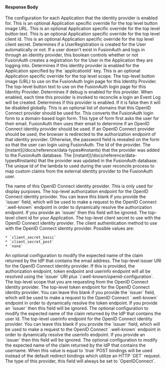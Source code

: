 
#### Response Body

<APIBlock>
  <APIField name="identityProvider.applicationConfiguration" type="Map<UUID, Object>">
    The configuration for each Application that the identity provider is enabled for.
  </APIField>
  <APIField name="identityProvider.applicationConfiguration[applicationId].buttonImageURL" type="String">
    This is an optional Application specific override for the top level button image URL.
  </APIField>
  <APIField name="identityProvider.applicationConfiguration[applicationId].buttonText" type="String">
    This is an optional Application specific override for the top level button text.
  </APIField>
  <APIField name="identityProvider.applicationConfiguration[applicationId].client_id" type="String">
    This is an optional Application specific override for the top level client id.
  </APIField>
  <APIField name="identityProvider.applicationConfiguration[applicationId].client_secret" type="String">
    This is an optional Application specific override for the top level client secret.
  </APIField>
  <APIField name="identityProvider.applicationConfiguration[applicationId].createRegistration" type="Boolean">
    Determines if a UserRegistration is created for the User automatically or not. If a user doesn't exist in FusionAuth and logs in through an identity provider, this boolean controls whether or not FusionAuth creates a registration for the User in the Application they are logging into.
  </APIField>
  <APIField name="identityProvider.applicationConfiguration[applicationId].enabled" type="Boolean">
    Determines if this identity provider is enabled for the Application specified by the `applicationId` key.
  </APIField>
  <APIField name="identityProvider.applicationConfiguration[applicationId].scope" type="String">
    This is an optional Application specific override for the top level scope.
  </APIField>
  <APIField name="identityProvider.buttonImageURL" type="String">
    The top-level button image (URL) to use on the FusionAuth login page for this Identity Provider.
  </APIField>
  <APIField name="identityProvider.buttonText" type="String">
    The top-level button text to use on the FusionAuth login page for this Identity Provider.
  </APIField>
  <APIField name="identityProvider.debug" type="Boolean" since="1.7.3">
    Determines if debug is enabled for this provider. When enabled, each time this provider is invoked to reconcile a login an Event Log will be created.
  </APIField>
  <APIField name="identityProvider.enabled" type="Boolean">
    Determines if this provider is enabled. If it is false then it will be disabled globally.
  </APIField>
  <APIField name="identityProvider.domains" type="Array<String>">
    This is an optional list of domains that this OpenID Connect provider should be used for. This converts the FusionAuth login form to a domain-based login form. This type of form first asks the user for their email. FusionAuth then uses their email to determine if an OpenID Connect identity provider should be used. If an OpenID Connect provider should be used, the browser is redirected to the authorization endpoint of that identity provider. Otherwise, the password field is revealed on the form so that the user can login using FusionAuth.
  </APIField>
  <APIField name="identityProvider.id" type="UUID">
    The Id of the provider.
  </APIField>
  <APIField name="identityProvider.insertInstant" type="Long">
    The [instant](/docs/reference/data-types#instants) that the provider was added to the FusionAuth database.
  </APIField>
  <APIField name="identityProvider.lastUpdateInstant" type="Long">
    The [instant](/docs/reference/data-types#instants) that the provider was updated in the FusionAuth database.
  </APIField>
  <APIField name="identityProvider.lambdaConfiguration.reconcileId" type="UUID" since="1.6.0">
    The unique Id of the lambda to used during the user reconcile process to map custom claims from the external identity provider to the FusionAuth user.
  </APIField>

  <IdentityProviderLinkingStrategyResponseParameter idp_since={props.idp_since}
                                                    idp_linking_strategy={props.idp_linking_strategy}
                                                    idp_display_name={props.idp_display_name} />

  <APIField name="identityProvider.name" type="String">
    The name of this OpenID Connect identity provider. This is only used for display purposes.
  </APIField>
  <APIField name="identityProvider.oauth2.authorization_endpoint" type="String">
    The top-level authorization endpoint for the OpenID Connect identity provider. You can leave this blank if you provide the `issuer` field, which will be used to make a request to the OpenID Connect `.well-known` endpoint in order to dynamically resolve the authorization endpoint. If you provide an `issuer` then this field will be ignored.
  </APIField>
  <APIField name="identityProvider.oauth2.client_id" type="String">
    The top-level client id for your Application.
  </APIField>
  <APIField name="identityProvider.oauth2.client_secret" type="String">
    The top-level client secret to use with the OpenID Connect identity provider.
  </APIField>
  <APIField name="identityProvider.oauth2.clientAuthenticationMethod" type="String" since="1.15.3">
    The client authentication method to use with the OpenID Connect identity provider.  Possible values are:

    * `client_secret_basic`
    * `client_secret_post`
    * `none`
  </APIField>
  <APIField name="identityProvider.oauth2.emailClaim" type="String" since="1.17.3">
    An optional configuration to modify the expected name of the claim returned by the IdP that contains the email address.
  </APIField>
  <APIField name="identityProvider.oauth2.issuer" type="String">
    The top-level issuer URI for the OpenID Connect identity provider. If this is provided, the authorization endpoint, token endpoint and userinfo endpoint will all be resolved using the `issuer` URI plus `/.well-known/openid-configuration`.
  </APIField>
  <APIField name="identityProvider.oauth2.scope" type="String">
    The top-level scope that you are requesting from the OpenID Connect identity provider.
  </APIField>
  <APIField name="identityProvider.oauth2.token_endpoint" type="String">
    The top-level token endpoint for the OpenID Connect identity provider. You can leave this blank if you provide the `issuer` field, which will be used to make a request to the OpenID Connect `.well-known` endpoint in order to dynamically resolve the token endpoint. If you provide an `issuer` then this field will be ignored.
  </APIField>
  <APIField name="identityProvider.oauth2.uniqueIdClaim" type="String">
    The optional configuration to modify the expected name of the claim returned by the IdP that contains the user Id.
  </APIField>
  <APIField name="identityProvider.oauth2.userinfo_endpoint" type="String">
    The top-level userinfo endpoint for the OpenID Connect identity provider. You can leave this blank if you provide the `issuer` field, which will be used to make a request to the OpenID Connect `.well-known` endpoint in order to dynamically resolve the userinfo endpoint. If you provide an `issuer` then this field will be ignored.
  </APIField>
  <APIField name="identityProvider.oauth2.usernameClaim" type="String">
    The optional configuration to modify the expected name of the claim returned by the IdP that contains the username.
  </APIField>
  <APIField name="identityProvider.postRequest" type="Boolean" since="1.20.0">
    When this value is equal to `true` POST bindings will be used instead of the default redirect bindings which utilize an HTTP `GET` request.
  </APIField>

  <IdentityProviderTenantConfiguration idp_type={props.idp_type} idp_since={props.idp_since} optional_tag={props.optional_tag} />

  <APIField name="identityProvider.type" type="String">
    The type of this provider, this field will always be set to `OpenIDConnect`.
  </APIField>
</APIBlock>

<JSON title="Example OpenID Connect Response JSON" src="identity-providers/openid-connect-response.json" />


